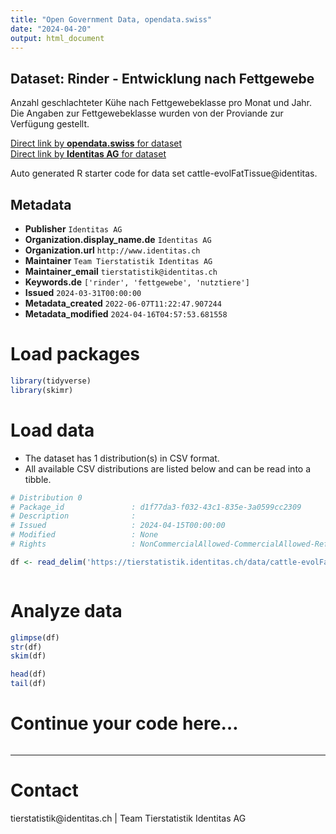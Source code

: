 ```yaml
---
title: "Open Government Data, opendata.swiss"
date: "2024-04-20"
output: html_document
---
```


## Dataset: Rinder - Entwicklung nach Fettgewebe

Anzahl geschlachteter Kühe nach Fettgewebeklasse pro Monat und Jahr. Die Angaben zur Fettgewebeklasse wurden von der Proviande zur Verfügung gestellt.

[Direct link by **opendata.swiss** for dataset](https://opendata.swiss/de/dataset/rinder-entwicklung-nach-fettgewebe)<br>
[Direct link by **Identitas AG** for dataset](https://tierstatistik.identitas.ch/)

Auto generated R starter code for data set cattle-evolFatTissue@identitas.

## Metadata

- **Publisher** `Identitas AG`
- **Organization.display_name.de** `Identitas AG`
- **Organization.url** `http://www.identitas.ch`
- **Maintainer** `Team Tierstatistik Identitas AG`
- **Maintainer_email** `tierstatistik@identitas.ch`
- **Keywords.de** `['rinder', 'fettgewebe', 'nutztiere']`
- **Issued** `2024-03-31T00:00:00`
- **Metadata_created** `2022-06-07T11:22:47.907244`
- **Metadata_modified** `2024-04-16T04:57:53.681558`


# Load packages

```r

library(tidyverse)
library(skimr)

```

# Load data

-   The dataset has 1 distribution(s) in CSV format.
-   All available CSV distributions are listed below and can be read into a tibble.

```r

# Distribution 0
# Package_id               : d1f77da3-f032-43c1-835e-3a0599cc2309
# Description              : 
# Issued                   : 2024-04-15T00:00:00
# Modified                 : None
# Rights                   : NonCommercialAllowed-CommercialAllowed-ReferenceRequired

df <- read_delim('https://tierstatistik.identitas.ch/data/cattle-evolFatTissue.csv')



```

# Analyze data

```r

glimpse(df)
str(df)
skim(df)

head(df)
tail(df)

```

# Continue your code here...

```r

```

------------------------------------------------------------------------

# Contact

tierstatistik@identitas.ch | Team Tierstatistik Identitas AG
